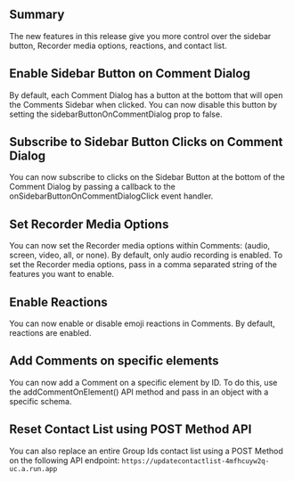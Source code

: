 ## Summary
The new features in this release give you more control over the sidebar button, Recorder media options, reactions, and contact list. 

## Enable Sidebar Button on Comment Dialog
By default, each Comment Dialog has a button at the bottom that will open the Comments Sidebar when clicked. You can now disable this button by setting the sidebarButtonOnCommentDialog prop to false.

## Subscribe to Sidebar Button Clicks on Comment Dialog

You can now subscribe to clicks on the Sidebar Button at the bottom of the Comment Dialog by passing a callback to the onSidebarButtonOnCommentDialogClick event handler.

## Set Recorder Media Options
You can now set the Recorder media options within Comments: (audio, screen, video, all, or none). By default, only audio recording is enabled. To set the Recorder media options, pass in a comma separated string of the features you want to enable.

## Enable Reactions
You can now enable or disable emoji reactions in Comments. By default, reactions are enabled.

## Add Comments on specific elements
You can now add a Comment on a specific element by ID. To do this, use the addCommentOnElement() API method and pass in an object with a specific schema.

## Reset Contact List using POST Method API

You can also replace an entire Group Ids contact list using a POST Method on the following API endpoint: `https://updatecontactlist-4mfhcuyw2q-uc.a.run.app`


